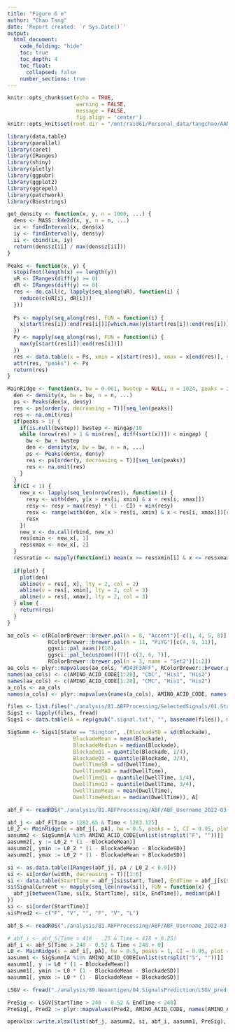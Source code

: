 ```yaml
---
title: "Figure 6 e"
author: "Chao Tang"
date: 'Report created: `r Sys.Date()`'
output: 
  html_document: 
    code_folding: "hide"
    toc: true
    toc_depth: 4
    toc_float: 
      collapsed: false
    number_sections: true
---
```


```r
knitr::opts_chunk$set(echo = TRUE, 
                      warning = FALSE, 
                      message = FALSE, 
                      fig.align = 'center')
knitr::opts_knit$set(root.dir = "/mnt/raid61/Personal_data/tangchao/AANanopore")
```

```r
library(data.table)
library(parallel)
library(caret)
library(IRanges)
library(shiny)
library(plotly)
library(ggpubr)
library(ggplot2)
library(ggrepel)
library(patchwork)
library(Biostrings)
```

```r
get_density <- function(x, y, n = 1000, ...) {
  dens <- MASS::kde2d(x, y, n = n, ...)
  ix <- findInterval(x, dens$x)
  iy <- findInterval(y, dens$y)
  ii <- cbind(ix, iy)
  return(dens$z[ii] / max(dens$z[ii]))
}

Peaks <- function(x, y) {
  stopifnot(length(x) == length(y))
  uR <- IRanges(diff(y) >= 0)
  dR <- IRanges(diff(y) <= 0)
  res <- do.call(c, lapply(seq_along(uR), function(i) {
    reduce(c(uR[i], dR[i]))
  }))
  
  Ps <- mapply(seq_along(res), FUN = function(i) {
    x[start(res[i]):end(res[i])][which.max(y[start(res[i]):end(res[i])])]
  })
  Py <- mapply(seq_along(res), FUN = function(i) {
    max(y[start(res[i]):end(res[i])])
  })
  res <- data.table(x = Ps, xmin = x[start(res)], xmax = x[end(res)], y = Py)
  attr(res, "peaks") <- Ps
  return(res)
}

MainRidge <- function(x, bw = 0.001, bwstep = NULL, n = 1024, peaks = 2, mingap = 0.01, CI = 0.99, plot = T, ...) {
  den <- density(x, bw = bw, n = n, ...)
  ps <- Peaks(den$x, den$y)
  res <- ps[order(y, decreasing = T)][seq_len(peaks)]
  res <- na.omit(res)
  if(peaks > 1) {
    if(is.null(bwstep)) bwstep <- mingap/10
    while (nrow(res) > 1 & min(res[, diff(sort(x))]) < mingap) {
      bw <- bw + bwstep
      den <- density(x, bw = bw, n = n, ...)
      ps <- Peaks(den$x, den$y)
      res <- ps[order(y, decreasing = T)][seq_len(peaks)]
      res <- na.omit(res)
    }
  }
  if(CI < 1) {
    new_x <- lapply(seq_len(nrow(res)), function(i) {
      resy <- with(den, y[x > res[i, xmin] & x < res[i, xmax]])
      resy <- resy > max(resy) * (1 - CI) + min(resy)
      resx <- range(with(den, x[x > res[i, xmin] & x < res[i, xmax]])[resy])
      resx
    })
    new_x <- do.call(rbind, new_x)
    res$xmin <- new_x[, 1]
    res$xmax <- new_x[, 2]
  }
  res$ratio <- mapply(function(i) mean(x >= res$xmin[i] & x <= res$xmax[i]), seq_len(nrow(res)))
  
  if(plot) {
    plot(den)
    abline(v = res[, x], lty = 2, col = 2)
    abline(v = res[, xmin], lty = 2, col = 3)
    abline(v = res[, xmax], lty = 2, col = 3)
  } else {
    return(res)
  }
}
```

```r
aa_cols <- c(RColorBrewer::brewer.pal(n = 8, "Accent")[-c(1, 4, 5, 8)], 
             RColorBrewer::brewer.pal(n = 11, "PiYG")[c(4, 9, 11)], 
             ggsci::pal_aaas()(10), 
             ggsci::pal_locuszoom()(7)[-c(3, 6, 7)], 
             RColorBrewer::brewer.pal(n = 3, name = "Set2")[1:2])
aa_cols <- plyr::mapvalues(aa_cols, "#D43F3AFF", RColorBrewer::brewer.pal(n = 8, name = "BrBG")[1])
names(aa_cols) <- c(AMINO_ACID_CODE[1:20], "CbC", "His1", "His2")
names(aa_cols) <- c(AMINO_ACID_CODE[1:20], "CMC", "His1", "His2")
a_cols <- aa_cols
names(a_cols) <- plyr::mapvalues(names(a_cols), AMINO_ACID_CODE, names(AMINO_ACID_CODE))
```

```r
files <- list.files("./analysis/81.ABFProcessing/SelectedSignals/01.StandardAA/03.GroupedSignals", "txt", full.names = T)
Sigs1 <- lapply(files, fread)
Sigs1 <- data.table(A = rep(gsub(".signal.txt", "", basename(files)), mapply(nrow,  Sigs1)), do.call(rbind, Sigs1))

SigSumm <- Sigs1[State == "Sington", .(BlockadeSD = sd(Blockade), 
                     BlockadeMean = mean(Blockade), 
                     BlockadeMedian = median(Blockade), 
                     BlockadeQ1 = quantile(Blockade, 1/4), 
                     BlockadeQ3 = quantile(Blockade, 3/4), 
                     DwellTimeSD = sd(DwellTime), 
                     DwellTimeMAD = mad(DwellTime), 
                     DwellTimeQ1 = quantile(DwellTime, 1/4), 
                     DwellTimeQ3 = quantile(DwellTime, 3/4), 
                     DwellTimeMean = mean(DwellTime), 
                     DwellTimeMedian = median(DwellTime)), A]
```

```r
abf_F <- readRDS("./analysis/81.ABFProcessing/ABF/ABF_Username_2022-03-14_005.Rds")
```

```r
abf_j <- abf_F[Time > 1282.65 & Time < 1283.125]
L0_2 <- MainRidge(x = abf_j[, pA], bw = 0.5, peaks = 1, CI = 0.95, plot = F)[[1]]
aasumm2 <- SigSumm[A %in% AMINO_ACID_CODE[unlist(strsplit("F", ""))]]
aasumm2[, y := L0_2 * (1 - BlockadeMean)]
aasumm2[, ymin := L0_2 * (1 - BlockadeMean - BlockadeSD)]
aasumm2[, ymax := L0_2 * (1 - BlockadeMean + BlockadeSD)]
```

```r
si <- as.data.table(IRanges(abf_j[, pA / L0_2 < 0.9]))
si <- si[order(width, decreasing = T)][1:6]
si <- data.table(StartTime = abf_j[si$start, Time], EndTime = abf_j[si$end, Time])
si$SignalCurrent <- mapply(seq_len(nrow(si)), FUN = function(x) {
  abf_j[between(Time, si[x, StartTime], si[x, EndTime]), median(pA)]
})
si <- si[order(StartTime)]
si$Pred2 <- c("F", "V", "", "F", "V", "L")
```

```r
abf_S <- readRDS("./analysis/81.ABFProcessing/ABF/ABF_Username_2022-03-11_003.Rds")
```

```r
# abf_i <- abf_S[Time > 418 - .25 & Time < 418 + 0.25]
abf_i <- abf_S[Time > 248 - 0.52 & Time < 248 + 0]
L0 <- MainRidge(x = abf_i[, pA], bw = 0.5, peaks = 1, CI = 0.95, plot = F)[[1]]
aasumm1 <- SigSumm[A %in% AMINO_ACID_CODE[unlist(strsplit("S", ""))]]
aasumm1[, y := L0 * (1 - BlockadeMean)]
aasumm1[, ymin := L0 * (1 - BlockadeMean - BlockadeSD)]
aasumm1[, ymax := L0 * (1 - BlockadeMean + BlockadeSD)]
```

```r
LSGV <- fread("./analysis/89.Neoantigen/04.SignalsPrediction/LSGV_prediction.txt", sep = "\t")
```

```r
PreSig <- LSGV[StartTime > 248 - 0.52 & EndTime < 248]
PreSig[, Pred2 := plyr::mapvalues(Pred2, AMINO_ACID_CODE, names(AMINO_ACID_CODE))]
```

```r
openxlsx::write.xlsx(list(abf_j, aasumm2, si, abf_i, aasumm1, PreSig), "./analysis/00.FigureTables/Rebuttal/Jan06/Figures/Data/Fig6E.xlsx")
```
